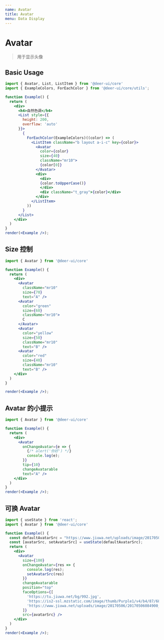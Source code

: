 ```yaml
---
name: Avatar
title: Avatar
menu: Data Display
---
```


# Avatar

> 用于显示头像

## Basic Usage

```jsx live noInline
import { Avatar, List, ListItem } from '@deer-ui/core'
import { ExampleColors, ForEachColor } from '@deer-ui/core/utils';

function Example() {
  return (
    <div>
      <h4>自然色调</h4>
      <List style={{
        height: 200,
        overflow: 'auto'
      }}>
        {
          ForEachColor(ExampleColors)((color) => (
            <ListItem className="b layout a-i-c" key={color}>
              <Avatar
                color={color}
                size={40}
                className="mr10">
                {color[0]}
              </Avatar>
              <div>
                <div>
                {color.toUpperCase()}
                </div>
                <div className="t_gray">{color}</div>
              </div>
            </ListItem>
          ))
        }
      </List>
    </div>
  )
}
render(<Example />);
```

## Size 控制

```jsx live noInline
import { Avatar } from '@deer-ui/core'

function Example() {
  return (
    <div>
      <Avatar
        className="mr10"
        size={70}
        text="A" />
      <Avatar
        color="green"
        size={60}
        className="mr10">
        C
      </Avatar>  
      <Avatar
        color="yellow"
        size={50}
        className="mr10"
        text="B" />     
      <Avatar
        color="red"
        size={40}
        className="mr10"
        text="B" />     
    </div>
  )
}

render(<Example />);
```

## Avatar 的小提示

```jsx live noInline
import { Avatar } from '@deer-ui/core'

function Example() {
  return (
    <div>
      <Avatar
        onChangeAvatar={e => {
          {/* alert('你好') */}
          console.log(e);
        }}
        tip={10}
        changeAvatarable
        text="A" />
    </div>
  )
}
render(<Example />);
```

## 可换 Avatar

```jsx live noInline
import { useState } from 'react';
import { Avatar } from '@deer-ui/core'

function Example() {
  const defaultAvatarSrc = "https://www.jiuwa.net/uploads/image/20170506/20170506084900_43824.jpg";
  const [avatarSrc, setAvatarSrc] = useState(defaultAvatarSrc);
  return (
    <div>
      <Avatar
        size={100}
        onChangeAvatar={res => {
          console.log(res);
          setAvatarSrc(res)
        }}
        changeAvatarable
        position="top"
        faceOptions={[
          'https://tu.jiuwa.net/bg/992.jpg',
          'https://is2-ssl.mzstatic.com/image/thumb/Purple1/v4/b4/87/68/b487686b-27ec-9bb2-4fff-0c924c426a01/mzl.osfqhmvz.jpg/246x0w.jpg',
          'https://www.jiuwa.net/uploads/image/20170506/20170506084900_43824.jpg',
        ]}
        src={avatarSrc} />
    </div>
  )
}
render(<Example />);
```
